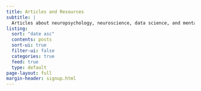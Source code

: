 ```yaml
---
title: Articles and Resources
subtitle: |
  Articles about neuropsychology, neuroscience, data science, and mental health
listing:
  sort: "date asc"
  contents: posts
  sort-ui: true
  filter-ui: false
  categories: true
  feed: true
  type: default
page-layout: full
margin-header: signup.html
---
```


